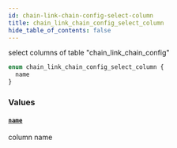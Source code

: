```yaml
---
id: chain-link-chain-config-select-column
title: chain_link_chain_config_select_column
hide_table_of_contents: false
---
```



select columns of table "chain_link_chain_config"

```graphql
enum chain_link_chain_config_select_column {
  name
}
```


### Values

#### [`name`](#)

column name




